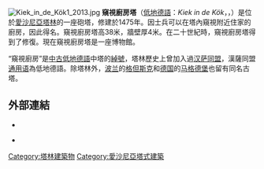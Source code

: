 [[File:Kiek_in_de_Kök1_2013.jpg|thumb]]
'''窺視廚房塔'''（[[低地德語|低地德語]]：''Kiek in de Kök''，''{{lang-et|kiika kööki}}''，''{{lang-en|Peep into the Kitchen}}''）是位於[[愛沙尼亞|愛沙尼亞]][[塔林|塔林]]的一座砲塔，修建於1475年。因士兵可以在塔內窺視附近住家的廚房，因此得名。窺視廚房塔高38米，牆壁厚4米。在二十世紀時，窺視廚房塔得到了修復。現在窺視廚房塔是一座博物館。

“窺視廚房”是[[中古低地德語|中古低地德語]]中塔的[[綽號|綽號]]，塔林歷史上曾加入過[[汉萨同盟|汉萨同盟]]，漢薩同盟[[通用语|通用语]]為低地德語。除塔林外，[[波兰|波兰]]的[[格但斯克|格但斯克]]和[[德国|德国]]的[[马格德堡|马格德堡]]也留有同名古塔。

==外部連結==
*{{commonscat-inline|Kiek in de Kök}}
*{{en icon}} {{official website|http://linnamuuseum.ee/kok/en|name=Tallinn tower}}

{{coord|59|26|05.1|N|24|44|28.5|E|type:landmark|display=title}}
{{塔林地标}}

[[Category:塔林建築物|Category:塔林建築物]]
[[Category:愛沙尼亞塔式建築|Category:愛沙尼亞塔式建築]]